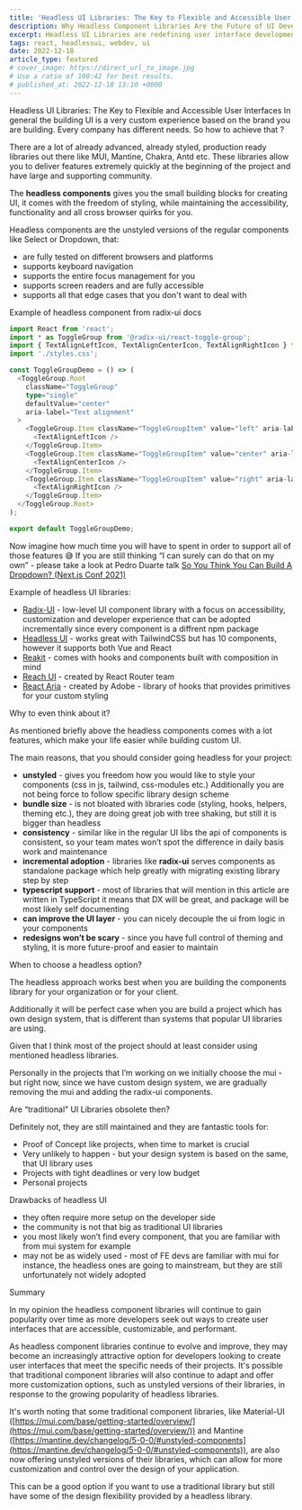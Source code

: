 ```yaml
---
title: 'Headless UI Libraries: The Key to Flexible and Accessible User Interfaces'
description: Why Headless Component Libraries Are the Future of UI Development
excerpt: Headless UI Libraries are redefining user interface development with their flexibility and focus on accessibility. This article delves into how these libraries work, their benefits in modern web development, and why they are becoming a go-to solution for inclusive and adaptable UIs.
tags: react, headlessui, webdev, ui
date: 2022-12-18
article_type: featured
# cover_image: https://direct_url_to_image.jpg
# Use a ratio of 100:42 for best results.
# published_at: 2022-12-18 13:10 +0000
---
```



<ArticleWrapper>
<ArticleHeader>
<Heading tag='h1'>Headless UI Libraries: The Key to Flexible and Accessible User Interfaces</Heading>
</ArticleHeader>

<ArticleContent>
In general the building UI is a very custom experience based on the brand you are building. Every company has different needs. So how to achieve that ?

There are a lot of already advanced, already styled, production ready libraries out there like MUI, Mantine, Chakra, Antd etc. These libraries allow you to deliver features extremely quickly at the beginning of the project and have large and supporting community. 

The **headless components** gives you the small building blocks for creating UI, it comes with the freedom of styling, while maintaining the accessibility, functionality and all cross browser quirks for you.

Headless components are the unstyled versions of the regular components like Select or Dropdown, that:

- are fully tested on different browsers and platforms
- supports keyboard navigation
- supports the entire focus management for you
- supports screen readers and are fully accessible
- supports all that edge cases that you don't want to deal with

Example of headless component from radix-ui docs

```typescript
import React from 'react';
import * as ToggleGroup from '@radix-ui/react-toggle-group';
import { TextAlignLeftIcon, TextAlignCenterIcon, TextAlignRightIcon } from '@radix-ui/react-icons';
import './styles.css';

const ToggleGroupDemo = () => (
  <ToggleGroup.Root
    className="ToggleGroup"
    type="single"
    defaultValue="center"
    aria-label="Text alignment"
  >
    <ToggleGroup.Item className="ToggleGroupItem" value="left" aria-label="Left aligned">
      <TextAlignLeftIcon />
    </ToggleGroup.Item>
    <ToggleGroup.Item className="ToggleGroupItem" value="center" aria-label="Center aligned">
      <TextAlignCenterIcon />
    </ToggleGroup.Item>
    <ToggleGroup.Item className="ToggleGroupItem" value="right" aria-label="Right aligned">
      <TextAlignRightIcon />
    </ToggleGroup.Item>
  </ToggleGroup.Root>
);

export default ToggleGroupDemo;
```

Now imagine how much time you will have to spent in order to support all of those features 😅 If you are still thinking “I can surely can do that on my own” - please take a look at Pedro Duarte talk [So You Think You Can Build A Dropdown? (Next.js Conf 2021)](https://www.youtube.com/watch?v=pcMYcjtWwVI)

Example of headless UI libraries:

- [Radix-UI](https://www.radix-ui.com/) - low-level UI component library with a focus on accessibility, customization and developer experience that can be adopted incrementally since every component is a diffrent npm package
- [Headless UI](https://headlessui.com/) - works great with TailwindCSS but has 10 components, however it supports both Vue and React
- [Reakit](https://reakit.io/docs/get-started/) - comes with hooks and components built with composition in mind
- [Reach UI](https://reach.tech/) - created by React Router team
- [React Aria](https://react-spectrum.adobe.com/react-aria/index.html) - created by Adobe - library of hooks that provides primitives for your custom styling

<Heading tag='h2' id='why-to-think-about-it'>Why to even think about it?</Heading>

As mentioned briefly above the headless components comes with a lot features, which make your life easier while building custom UI. 

The main reasons, that you should consider going headless for your project:

- **unstyled** - gives you freedom how you would like to style your components (css in js, tailwind, css-modules etc.) Additionally you are not being force to follow specific library design scheme
- **bundle size** - is not bloated with libraries code (styling, hooks, helpers, theming etc.), they are doing great job with tree shaking, but still it is bigger than headless
- **consistency** - similar like in the regular UI libs the api of components is consistent, so your team mates won’t spot the difference in daily basis work and maintenance
- **incremental adoption** - libraries like **radix-ui** serves components as standalone package which help greatly with migrating existing library step by step
- **typescript support** - most of libraries that will mention in this article are written in TypeScript it means that DX will be great, and package will be most likely self documenting
- **can improve the UI layer** - you can nicely decouple the ui from logic in your components
- **redesigns won’t be scary** - since you have full control of theming and styling, it is more future-proof and easier to maintain

<Heading tag='h2' id='when-to-choose-headless-option'>When to choose a headless option?</Heading>

The headless approach works best when you are building the components library for your organization or for your client. 

Additionally it will be perfect case when you are build a project which has own design system, that is different than systems that popular UI libraries are using.

Given that I think most of the project should at least consider using mentioned headless libraries. 

Personally in the projects that I’m working on we initially choose the mui - but right now, since we have custom design system, we are gradually removing the mui and adding the radix-ui components.

<Heading tag='h2' id='are-traditional-ui-libraries-obsolete'>Are “traditional” UI Libraries obsolete then?</Heading>

Definitely not, they are still maintained and they are fantastic tools for:

- Proof of Concept like projects, when time to market is crucial
- Very unlikely to happen - but your design system is based on the same, that UI library uses
- Projects with tight deadlines or very low budget
- Personal projects

<Heading tag='h2' id='drawbacks-of-headless-ui'>Drawbacks of headless UI</Heading>

- they often require more setup on the developer side
- the community is not that big as traditional UI libraries
- you most likely won’t find every component, that you are familiar with from mui system for example
- may not be as widely used - most of FE devs are familiar with mui for instance, the headless ones are going to mainstream, but they are still unfortunately not widely adopted

<Heading tag='h2' id='summary'>Summary</Heading>

In my opinion the headless component libraries will continue to gain popularity over time as more developers seek out ways to create user interfaces that are accessible, customizable, and performant.

As headless component libraries continue to evolve and improve, they may become an increasingly attractive option for developers looking to create user interfaces that meet the specific needs of their projects. It's possible that traditional component libraries will also continue to adapt and offer more customization options, such as unstyled versions of their libraries, in response to the growing popularity of headless libraries.

It's worth noting that some traditional component libraries, like Material-UI ([https://mui.com/base/getting-started/overview/](https://mui.com/base/getting-started/overview/)) and Mantine ([https://mantine.dev/changelog/5-0-0/#unstyled-components](https://mantine.dev/changelog/5-0-0/#unstyled-components)), are also now offering unstyled versions of their libraries, which can allow for more customization and control over the design of your application. 

This can be a good option if you want to use a traditional library but still have some of the design flexibility provided by a headless library.

</ArticleContent>

</ArticleWrapper>
